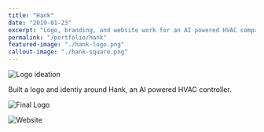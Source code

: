 ```yaml
---
title: "Hank"
date: "2019-01-23"
excerpt: "Logo, branding, and website work for an AI powered HVAC company"
permalink: "/portfolio/hank"
featured-image: "./hank-logo.png"
callout-image: "./hank-square.png"
---
```


![Logo ideation](./hank-ideation.png)

Built a logo and identiy around Hank, an AI powered HVAC controller.

![Final Logo](./hank-logo.png)

![Website](./hank-homepage.png)